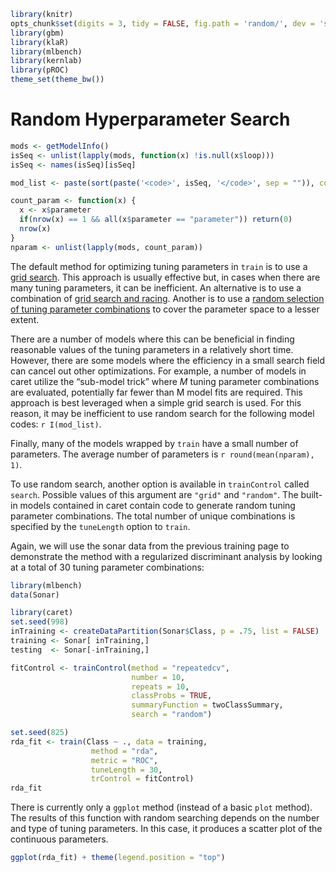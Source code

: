 ```r
library(knitr)
opts_chunk$set(digits = 3, tidy = FALSE, fig.path = 'random/', dev = 'svg', dev.args = list(bg = "transparent"))
library(gbm)
library(klaR)
library(mlbench)
library(kernlab)
library(pROC)
theme_set(theme_bw())
```

# Random Hyperparameter Search

```r
mods <- getModelInfo()
isSeq <- unlist(lapply(mods, function(x) !is.null(x$loop)))
isSeq <- names(isSeq)[isSeq]

mod_list <- paste(sort(paste('<code>', isSeq, '</code>', sep = "")), collapse = ', ')

count_param <- function(x) {
  x <- x$parameter
  if(nrow(x) == 1 && all(x$parameter == "parameter")) return(0)
  nrow(x)
}
nparam <- unlist(lapply(mods, count_param))
```

The default method for optimizing tuning parameters in `train` is to use a [grid search](model-training-and-tuning.html#grids). This approach is usually effective but, in cases when there are many tuning parameters, it can be inefficient. An alternative is to use a combination of [grid search and racing](adaptive-resampling.html). Another is to use a [random selection of tuning parameter combinations](http://www.jmlr.org/papers/volume13/bergstra12a/bergstra12a.pdf) to cover the parameter space to a lesser extent.

There are a number of models where this can be beneficial in finding reasonable values of the tuning parameters in a relatively short time. However, there are some models where the efficiency in a small search field can cancel out other optimizations. For example, a number of models in caret utilize the "sub-model trick" where *M* tuning parameter combinations are evaluated, potentially far fewer than M model fits are required. This approach is best leveraged when a simple grid search is used. For this reason, it may be inefficient to use random search for the following model codes: `r I(mod_list)`.

Finally, many of the models wrapped by `train` have a small number of parameters. The average number of parameters is `r round(mean(nparam), 1)`.

To use random search, another option is available in `trainControl` called `search`. Possible values of this argument are `"grid"` and `"random"`. The built-in models contained in caret contain code to generate random tuning parameter combinations. The total number of unique combinations is specified by the `tuneLength` option to `train`.

Again, we will use the sonar data from the previous training page to demonstrate the method with a regularized discriminant analysis by looking at a total of 30 tuning parameter combinations:

```r
library(mlbench)
data(Sonar)

library(caret)
set.seed(998)
inTraining <- createDataPartition(Sonar$Class, p = .75, list = FALSE)
training <- Sonar[ inTraining,]
testing  <- Sonar[-inTraining,]

fitControl <- trainControl(method = "repeatedcv",
                           number = 10,
                           repeats = 10,
                           classProbs = TRUE,
                           summaryFunction = twoClassSummary,
                           search = "random")

set.seed(825)
rda_fit <- train(Class ~ ., data = training, 
                  method = "rda",
                  metric = "ROC",
                  tuneLength = 30,
                  trControl = fitControl)
rda_fit
``` 

There is currently only a `ggplot` method (instead of a basic `plot` method). The results of this function with random searching depends on the number and type of tuning parameters. In this case, it produces a scatter plot of the  continuous parameters. 

```r
ggplot(rda_fit) + theme(legend.position = "top")
``` 


